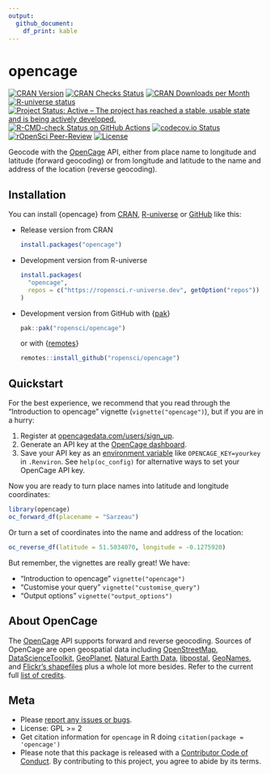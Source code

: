 ```yaml
---
output:
  github_document:
    df_print: kable
---
```

<!-- README.md is generated from README.Rmd. Please edit that file -->
# opencage

<!-- badges: start -->

[![CRAN Version](https://www.r-pkg.org/badges/version/opencage)](https://cran.r-project.org/package=opencage)
[![CRAN Checks Status](https://badges.cranchecks.info/worst/opencage.svg)](https://cran.r-project.org/web/checks/check_results_opencage.html)
[![CRAN Downloads per Month](https://cranlogs.r-pkg.org/badges/opencage)](https://cran.r-project.org/package=opencage)
[![R-universe status](https://ropensci.r-universe.dev/badges/opencage)](https://ropensci.r-universe.dev/ui#package:opencage)
[![Project Status: Active – The project has reached a stable, usable state and is being actively developed.](https://www.repostatus.org/badges/latest/active.svg)](https://www.repostatus.org/#active)
[![R-CMD-check Status on GitHub Actions](https://github.com/ropensci/opencage/workflows/R-CMD-check/badge.svg)](https://github.com/ropensci/opencage/actions?query=workflow%3AR-CMD-check)
[![codecov.io Status](https://codecov.io/github/ropensci/opencage/coverage.svg?branch=main)](https://codecov.io/github/ropensci/opencage?branch=main)
[![rOpenSci Peer-Review](https://badges.ropensci.org/36_status.svg)](https://github.com/ropensci/software-review/issues/36)
[![License](https://img.shields.io/cran/l/opencage)](https://opensource.org/licenses/gpl-license)

<!-- badges: end -->

Geocode with the [OpenCage](https://opencagedata.com) API, either from place name to longitude and latitude (forward geocoding) or from longitude and latitude to the name and address of the location (reverse geocoding). 

## Installation

You can install {opencage} from [CRAN](https://cran.r-project.org/package=opencage), [R-universe](https://ropensci.r-universe.dev/ui#package:opencage) or [GitHub](https://github.com/ropensci/opencage) like this:

- Release version from CRAN

  ```r
  install.packages("opencage")
  ```

- Development version from R-universe
  
  ```r
  install.packages(
    "opencage", 
    repos = c("https://ropensci.r-universe.dev", getOption("repos"))
  )
  ```

- Development version from GitHub with {[pak](https://github.com/r-lib/pak/)}
  
  ```r
  pak::pak("ropensci/opencage")
  ```
  
  or with {[remotes](https://github.com/r-lib/remotes/)}
  
  ```r
  remotes::install_github("ropensci/opencage")
  ```

## Quickstart

For the best experience, we recommend that you read through the "Introduction to opencage" vignette (`vignette("opencage")`), but if you are in a hurry:

1. Register at [opencagedata.com/users/sign_up](https://opencagedata.com/users/sign_up).
2. Generate an API key at the [OpenCage dashboard](https://opencagedata.com/dashboard#api-keys).
3. Save your API key as an [environment variable](https://rstats.wtf/r-startup.html#renviron) like `OPENCAGE_KEY=yourkey` in `.Renviron`. 
See `help(oc_config)` for alternative ways to set your OpenCage API key.

Now you are ready to turn place names into latitude and longitude coordinates:

```r
library(opencage)
oc_forward_df(placename = "Sarzeau")
```

Or turn a set of coordinates into the name and address of the location:

```r
oc_reverse_df(latitude = 51.5034070, longitude = -0.1275920)
```

But remember, the vignettes are really great! We have:

- "Introduction to opencage" `vignette("opencage")`
- "Customise your query" `vignette("customise_query")`
- "Output options" `vignette("output_options")`

## About OpenCage

The [OpenCage](https://opencagedata.com) API supports forward and reverse geocoding. 
Sources of OpenCage are open geospatial data including 
[OpenStreetMap](https://www.openstreetmap.org), 
[DataScienceToolkit](https://github.com/petewarden/dstk), 
[GeoPlanet](https://en.wikipedia.org/wiki/GeoPlanet), 
[Natural Earth Data](https://www.naturalearthdata.com), 
[libpostal](https://github.com/openvenues/libpostal), 
[GeoNames](https://www.geonames.org), and 
[Flickr's shapefiles](https://code.flickr.net/2009/05/21/flickr-shapefiles-public-dataset-10/) plus a whole lot more besides. 
Refer to the current full [list of credits](https://opencagedata.com/credits).

## Meta

* Please [report any issues or bugs](https://github.com/ropensci/opencage/issues).
* License: GPL >= 2
* Get citation information for `opencage` in R doing `citation(package = 'opencage')`
* Please note that this package is released with a [Contributor Code of Conduct](https://ropensci.org/code-of-conduct/). By contributing to this project, you agree to abide by its terms.
